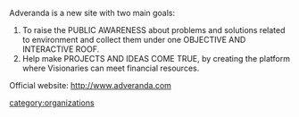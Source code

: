 Adveranda is a new site with two main goals:

# To raise the PUBLIC AWARENESS about problems and solutions related to environment and collect them under one OBJECTIVE AND INTERACTIVE ROOF.
# Help make PROJECTS AND IDEAS COME TRUE, by creating the platform where Visionaries can meet financial resources.

Official website: http://www.adveranda.com

{{stub}}
[[category:organizations]]